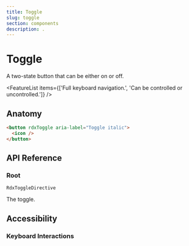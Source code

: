 ```yaml
---
title: Toggle
slug: toggle
section: components
description: .
---
```


# Toggle

<Description>A two-state button that can be either on or off.</Description>

<ComponentPreview name="toggle" file="toggle-demo" />

<FeatureList items={['Full keyboard navigation.', 'Can be controlled or uncontrolled.']} />

## Anatomy

```html
<button rdxToggle aria-label="Toggle italic">
  <icon />
</button>
```

## API Reference

### Root

`RdxToggleDirective`

The toggle.

<PropsTable name="RdxToggleDirective" />

## Accessibility

### Keyboard Interactions

